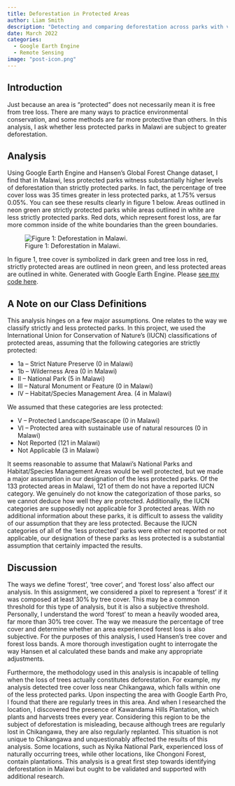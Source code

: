 ```yaml
---
title: Deforestation in Protected Areas
author: Liam Smith
description: "Detecting and comparing deforestation across parks with varying levels of protection in Malawi."
date: March 2022
categories:
  - Google Earth Engine
  - Remote Sensing
image: "post-icon.png"
---
```


## Introduction

Just because an area is “protected” does not necessarily mean it is free from tree loss.
There are many ways to practice environmental conservation, and some methods are far more protective than others.
In this analysis, I ask whether less protected parks in Malawi are subject to greater deforestation.

## Analysis

Using Google Earth Engine and Hansen’s Global Forest Change dataset, I find that in Malawi, less protected parks witness substantially higher levels of deforestation than strictly protected parks.
In fact, the percentage of tree cover loss was 35 times greater in less protected parks, at 1.75% versus 0.05%.
You can see these results clearly in figure 1 below.
Areas outlined in neon green are strictly protected parks while areas outlined in white are less strictly protected parks.
Red dots, which represent forest loss, are far more common inside of the white boundaries than the green boundaries.

![Figure 1: Deforestation in Malawi.](malawi-deforestation.png)

In figure 1, tree cover is symbolized in dark green and tree loss in red, strictly protected areas are outlined in neon green, and less protected areas are outlined in white. Generated with Google Earth Engine. Please [see my code here](https://code.earthengine.google.com/1efb26548a06f6d0d1bfe8abce4c14ce).

## A Note on our Class Definitions

This analysis hinges on a few major assumptions. One relates to the way we classify strictly and less protected parks.
In this project, we used the International Union for Conservation of Nature’s (IUCN) classifications of protected areas, assuming that the following categories are strictly protected:

- 1a – Strict Nature Preserve (0 in Malawi)
- 1b – Wilderness Area (0 in Malawi)
- II – National Park (5 in Malawi)
- III – Natural Monument or Feature (0 in Malawi)
- IV – Habitat/Species Management Area. (4 in Malawi)

We assumed that these categories are less protected:

- V – Protected Landscape/Seascape (0 in Malawi)
- VI – Protected area with sustainable use of natural resources (0 in Malawi)
- Not Reported (121 in Malawi)
- Not Applicable (3 in Malawi)

It seems reasonable to assume that Malawi’s National Parks and Habitat/Species Management Areas would be well protected, but we made a major assumption in our designation of the less protected parks.
Of the 133 protected areas in Malawi, 121 of them do not have a reported IUCN category.
We genuinely do not know the categorization of those parks, so we cannot deduce how well they are protected.
Additionally, the IUCN categories are supposedly not applicable for 3 protected areas.
With no additional information about these parks, it is difficult to assess the validity of our assumption that they are less protected.
Because the IUCN categories of all of the ‘less protected’ parks were either not reported or not applicable, our designation of these parks as less protected is a substantial assumption that certainly impacted the results.

## Discussion

The ways we define ‘forest’, ‘tree cover’, and ‘forest loss’ also affect our analysis.
In this assignment, we considered a pixel to represent a ‘forest’ if it was composed at least 30% by tree cover.
This may be a common threshold for this type of analysis, but it is also a subjective threshold.
Personally, I understand the word ‘forest’ to mean a heavily wooded area, far more than 30% tree cover.
The way we measure the percentage of tree cover and determine whether an area experienced forest loss is also subjective.
For the purposes of this analysis, I used Hansen’s tree cover and forest loss bands.
A more thorough investigation ought to interrogate the way Hansen et al calculated these bands and make any appropriate adjustments.

Furthermore, the methodology used in this analysis is incapable of telling when the loss of trees actually constitutes deforestation.
For example, my analysis detected tree cover loss near Chikangawa, which falls within one of the less protected parks.
Upon inspecting the area with Google Earth Pro, I found that there are regularly trees in this area.
And when I researched the location, I discovered the presence of Kawandama Hills Plantation, which plants and harvests trees every year.
Considering this region to be the subject of deforestation is misleading, because although trees are regularly lost in Chikangawa, they are also regularly replanted.
This situation is not unique to Chikangawa and unquestionably affected the results of this analysis.
Some locations, such as Nyika National Park, experienced loss of naturally occurring trees, while other locations, like Chongoni Forest, contain plantations.
This analysis is a great first step towards identifying deforestation in Malawi but ought to be validated and supported with additional research.